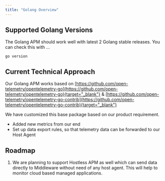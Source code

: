 ---
title: "Golang Overview"
---
## Supported Golang Versions

The Golang APM should work well with latest 2 Golang stable releases.
You can check this with ...
```
go version
```

## Current Technical Approach

Our Golang APM  works based on
[https://github.com/open-telemetry/opentelemetry-go](https://github.com/open-telemetry/opentelemetry-go){target="_blank"} &
[https://github.com/open-telemetry/opentelemetry-go-contrib](https://github.com/open-telemetry/opentelemetry-go-contrib){target="_blank"}

We have customized this base package based on our product requirement. 
* Added new metrics from our end
* Set up data export rules, so that telemetry data can be forwarded to our Host Agent

## Roadmap

1. We are planning to support Hostless APM as well which can send data directly to Middleware without need of any host agent. 
This will help to monitor cloud based managed applications.
